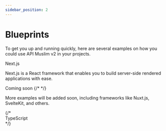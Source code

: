 ```yaml
---
sidebar_position: 2
---
```



# Blueprints

To get you up and running quickly, here are several examples on how you could use API Muslim v2 in your projects.

<Tabs>
	<TabItem value="Frameworks">
		<div className={`${styles.wrapper}`}>
			<div className={`${styles.tools}`} aria-label="First column">
				<div className={`${styles.technologyCard}`}>
					<Link to={`/docs/blueprints/nextjs/`} style={{ display: "flex",flexDirection:"row", alignItems:"center", columnGap:"0.4rem" }}>
						<span style={{fontWeight:"600",fontSize:"1.5rem"}}>Next.js</span>
						<MoveRight />
					</Link>
					<p>
					Next.js is a React framework that enables you to build server-side
					rendered applications with ease.
					</p>
				</div>
			</div>
			<div className={`${styles.tools}`} aria-label="Second column">
			<div className={`${styles.technologyCard}`}>
					<Link to={`/docs/blueprints/`} style={{ display: "flex",flexDirection:"row", alignItems:"center", columnGap:"0.4rem" }}>
						<span style={{fontWeight:"600",fontSize:"1.5rem"}}>Coming soon</span>
						{/* <MoveRight /> */}
					</Link>
					<p>
					More examples will be added soon, including frameworks like Nuxt.js, SvelteKit, and others.
					</p>
				</div>
			</div>
		</div>
    </TabItem>
    {/* <TabItem value="Other">
		<div className={`${styles.wrapper}`}>
			<div className={`${styles.tools}`}></div>
			<div className={`${styles.tools}`}>TypeScript</div>
		</div>
	</TabItem> */}

</Tabs>
